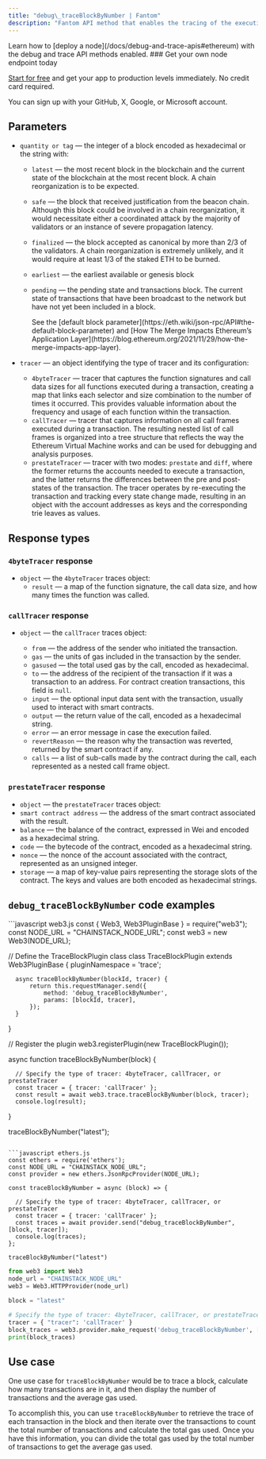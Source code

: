---
title: "debug\_traceBlockByNumber | Fantom"
description: "Fantom API method that enables the tracing of the execution of a specific block using its number. This method can be used to troubleshoot and analyze smart contracts and transactions on the BNB blockchain. It provides an in-depth trace of the block execution, with details on all the interactions, such as transactions and calls, that took place."
---

<Info>
  Learn how to [deploy a node](/docs/debug-and-trace-apis#ethereum) with the debug and trace API methods enabled.
</Info>

<Check>
  ### Get your own node endpoint today

  [Start for free](https://console.chainstack.com/) and get your app to production levels immediately. No credit card required.

  You can sign up with your GitHub, X, Google, or Microsoft account.
</Check>

## Parameters

* `quantity or tag` — the integer of a block encoded as hexadecimal or the string with:

  * `latest` — the most recent block in the blockchain and the current state of the blockchain at the most recent block. A chain reorganization is to be expected.

  * `safe` — the block that received justification from the beacon chain. Although this block could be involved in a chain reorganization, it would necessitate either a coordinated attack by the majority of validators or an instance of severe propagation latency.

  * `finalized` — the block accepted as canonical by more than 2/3 of the validators. A chain reorganization is extremely unlikely, and it would require at least 1/3 of the staked ETH to be burned.

  * `earliest` — the earliest available or genesis block

  * `pending` — the pending state and transactions block. The current state of transactions that have been broadcast to the network but have not yet been included in a block.

    <Info>
      See the [default block parameter](https://eth.wiki/json-rpc/API#the-default-block-parameter) and [How The Merge Impacts Ethereum’s Application Layer](https://blog.ethereum.org/2021/11/29/how-the-merge-impacts-app-layer).
    </Info>

* `tracer` — an object identifying the type of tracer and its configuration:

  * `4byteTracer` — tracer that captures the function signatures and call data sizes for all functions executed during a transaction, creating a map that links each selector and size combination to the number of times it occurred. This provides valuable information about the frequency and usage of each function within the transaction.
  * `callTracer` — tracer that captures information on all call frames executed during a transaction. The resulting nested list of call frames is organized into a tree structure that reflects the way the Ethereum Virtual Machine works and can be used for debugging and analysis purposes.
  * `prestateTracer` — tracer with two modes: `prestate` and `diff`, where the former returns the accounts needed to execute a transaction, and the latter returns the differences between the pre and post-states of the transaction. The tracer operates by re-executing the transaction and tracking every state change made, resulting in an object with the account addresses as keys and the corresponding trie leaves as values.

## Response types

### `4byteTracer` response

* `object` — the `4byteTracer` traces object:
  * `result` — a map of the function signature, the call data size, and how many times the function was called.

### `callTracer` response

* `object` — the `callTracer` traces object:

  * `from` — the address of the sender who initiated the transaction.
  * `gas` — the units of gas included in the transaction by the sender.
  * `gasused` — the total used gas by the call, encoded as hexadecimal.
  * `to` — the address of the recipient of the transaction if it was a transaction to an address. For contract creation transactions, this field is `null`.
  * `input` — the optional input data sent with the transaction, usually used to interact with smart contracts.
  * `output` — the return value of the call, encoded as a hexadecimal string.
  * `error` — an error message in case the execution failed.
  * `revertReason` — the reason why the transaction was reverted, returned by the smart contract if any.
  * `calls` — a list of sub-calls made by the contract during the call, each represented as a nested call frame object.

### `prestateTracer` response

* `object` — the `prestateTracer` traces object:
* `smart contract address` — the address of the smart contract associated with the result.
* `balance` — the balance of the contract, expressed in Wei and encoded as a hexadecimal string.
* `code` — the bytecode of the contract, encoded as a hexadecimal string.
* `nonce` — the nonce of the account associated with the contract, represented as an unsigned integer.
* `storage` — a map of key-value pairs representing the storage slots of the contract. The keys and values are both encoded as hexadecimal strings.

## `debug_traceBlockByNumber` code examples

<CodeGroup>
  ```javascript web3.js
  const { Web3, Web3PluginBase } = require("web3");
  const NODE_URL = "CHAINSTACK_NODE_URL";
  const web3 = new Web3(NODE_URL);

  // Define the TraceBlockPlugin class
  class TraceBlockPlugin extends Web3PluginBase {
      pluginNamespace = 'trace';

      async traceBlockByNumber(blockId, tracer) {
          return this.requestManager.send({
              method: 'debug_traceBlockByNumber',
              params: [blockId, tracer],
          });
      }
  }

  // Register the plugin
  web3.registerPlugin(new TraceBlockPlugin());

  async function traceBlockByNumber(block) {

      // Specify the type of tracer: 4byteTracer, callTracer, or prestateTracer
      const tracer = { tracer: 'callTracer' };
      const result = await web3.trace.traceBlockByNumber(block, tracer);
      console.log(result);
  }

  traceBlockByNumber("latest");
  ```

  ```javascript ethers.js
  const ethers = require('ethers');
  const NODE_URL = "CHAINSTACK_NODE_URL";
  const provider = new ethers.JsonRpcProvider(NODE_URL);

  const traceBlockByNumber = async (block) => {

    // Specify the type of tracer: 4byteTracer, callTracer, or prestateTracer
    const tracer = { tracer: 'callTracer' };
    const traces = await provider.send("debug_traceBlockByNumber", [block, tracer]);
    console.log(traces);
  };

  traceBlockByNumber("latest")
  ```

  ```python web3.py
  from web3 import Web3
  node_url = "CHAINSTACK_NODE_URL"
  web3 = Web3.HTTPProvider(node_url)

  block = "latest"

  # Specify the type of tracer: 4byteTracer, callTracer, or prestateTracer
  tracer = { "tracer": 'callTracer' }
  block_traces = web3.provider.make_request('debug_traceBlockByNumber', [block, tracer])
  print(block_traces)
  ```
</CodeGroup>

## Use case

One use case for `traceBlockByNumber` would be to trace a block, calculate how many transactions are in it, and then display the number of transactions and the average gas used.

To accomplish this, you can use `traceBlockByNumber` to retrieve the trace of each transaction in the block and then iterate over the transactions to count the total number of transactions and calculate the total gas used. Once you have this information, you can divide the total gas used by the total number of transactions to get the average gas used.
